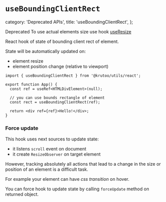 
# `useBoundingClientRect`

  category: 'Deprecated APIs',
  title: 'useBoundingClientRect',
};

<Callout level='danger'>
  <Callout.Heading>Deprecated</Callout.Heading>
  <Callout.Main>
    To use actual elements size use hook <a href='./?path=/react/use-resize'>useResize</a>
  </Callout.Main>
</Callout>

React hook of state of bounding client rect of element.

State will be automatically updated on:

- element resize
- element position change (relative to viewport)

```tsx
import { useBoundingClientRect } from '@krutoo/utils/react';

export function App() {
  const ref = useRef<HTMLDivElement>(null);

  // you can use bounds rectangle of element
  const rect = useBoundingClientRect(ref);

  return <div ref={ref}>Hello!</div>;
}
```

### Force update

This hook uses next sources to update state:

- it listens `scroll` event on document
- it create `ResizeObserver` on target element

However, tracking absolutely all actions that lead to a change in the size or position
of an element is a difficult task.

For example your element can have _css transition_ on hover.

You can force hook to update state by calling `forceUpdate` method on returned object.
